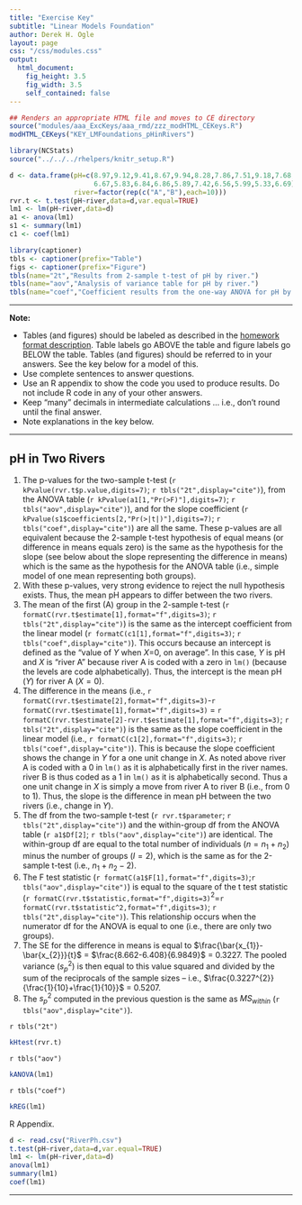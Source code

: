 ```yaml
---
title: "Exercise Key"
subtitle: "Linear Models Foundation"
author: Derek H. Ogle
layout: page
css: "/css/modules.css"
output:
  html_document:
    fig_height: 3.5
    fig_width: 3.5
    self_contained: false
---
```


```r
## Renders an appropriate HTML file and moves to CE directory
source("modules/aaa_ExcKeys/aaa_rmd/zzz_modHTML_CEKeys.R")
modHTML_CEKeys("KEY_LMFoundations_pHinRivers")
```

```r
library(NCStats)
source("../../../rhelpers/knitr_setup.R")

d <- data.frame(pH=c(8.97,9.12,9.41,8.67,9.94,8.28,7.86,7.51,9.18,7.68,
                     6.67,5.83,6.84,6.86,5.89,7.42,6.56,5.99,5.33,6.69),
                river=factor(rep(c("A","B"),each=10)))
rvr.t <- t.test(pH~river,data=d,var.equal=TRUE)
lm1 <- lm(pH~river,data=d)
a1 <- anova(lm1)
s1 <- summary(lm1)
c1 <- coef(lm1)

library(captioner)
tbls <- captioner(prefix="Table")
figs <- captioner(prefix="Figure")
tbls(name="2t","Results from 2-sample t-test of pH by river.")
tbls(name="aov","Analysis of variance table for pH by river.")
tbls(name="coef","Coefficient results from the one-way ANOVA for pH by river.")
```

----

<div class="alert alert-warning">
<strong>Note:</strong> 
<ul>
<li>Tables (and figures) should be labeled as described in the <a href="../../../resources/hwformat">homework format description</a>. Table labels go ABOVE the table and figure labels go BELOW the table. Tables (and figures) should be referred to in your answers. See the key below for a model of this.</li>
  <li>Use complete sentences to answer questions.</li>
  <li>Use an R appendix to show the code you used to produce results. Do not include R code in any of your other answers.</li>
  <li>Keep "many" decimals in intermediate calculations ... i.e., don't round until the final answer.</li>
  <li>Note explanations in the key below.</li>
</ul>
</div>

----

## pH in Two Rivers

1. The p-values for the two-sample t-test (`r kPvalue(rvr.t$p.value,digits=7)`; `r tbls("2t",display="cite")`), from the ANOVA table (`r kPvalue(a1[1,"Pr(>F)"],digits=7)`; `r tbls("aov",display="cite")`), and for the slope coefficient (`r kPvalue(s1$coefficients[2,"Pr(>|t|)"],digits=7)`; `r tbls("coef",display="cite")`) are all the same. These p-values are all equivalent because the 2-sample t-test hypothesis of equal means (or difference in means equals zero) is the same as the hypothesis for the slope (see below about the slope representing the difference in means) which is the same as the hypothesis for the ANOVA table (i.e., simple model of one mean representing both groups).
1. With these p-values, very strong evidence to reject the null hypothesis exists. Thus, the mean pH appears to differ between the two rivers.
1. The mean of the first (A) group in the 2-sample t-test (`r formatC(rvr.t$estimate[1],format="f",digits=3)`; `r tbls("2t",display="cite")`) is the same as the intercept coefficient from the linear model (`r formatC(c1[1],format="f",digits=3)`; `r tbls("coef",display="cite")`). This occurs because an intercept is defined as the "value of $Y$ when $X$=0, on average". In this case, $Y$ is pH and $X$ is "river A" because river A is coded with a zero in `lm()` (because the levels are code alphabetically). Thus, the intercept is the mean pH ($Y$) for river A ($X=0$).
1. The difference in the means (i.e., `r formatC(rvr.t$estimate[2],format="f",digits=3)`-`r formatC(rvr.t$estimate[1],format="f",digits=3)` = `r formatC(rvr.t$estimate[2]-rvr.t$estimate[1],format="f",digits=3)`; `r tbls("2t",display="cite")`) is the same as the slope coefficient in the linear model (i.e., `r formatC(c1[2],format="f",digits=3)`; `r tbls("coef",display="cite")`). This is because the slope coefficient shows the change in $Y$ for a one unit change in $X$. As noted above river A is coded with a 0 in `lm()` as it is alphabetically first in the river names. river B is thus coded as a 1 in `lm()` as it is alphabetically second. Thus a one unit change in $X$ is simply a move from river A to river B (i.e., from 0 to 1). Thus, the slope is the difference in mean pH between the two rivers (i.e., change in $Y$).
1. The df from the two-sample t-test (`r rvr.t$parameter`; `r tbls("2t",display="cite")`) and the within-group df from the ANOVA table (`r a1$Df[2]`; `r tbls("aov",display="cite")`) are identical. The within-group df are equal to the total number of individuals ($n=n_{1}+n_{2}$) minus the number of groups ($I=2$), which is the same as for the 2-sample t-test (i.e., $n_{1}+n_{2}-2$).
1. The F test statistic (`r formatC(a1$F[1],format="f",digits=3)`;`r tbls("aov",display="cite")`) is equal to the square of the t test statistic (`r formatC(rvr.t$statistic,format="f",digits=3)`$^2$=`r formatC(rvr.t$statistic^2,format="f",digits=3)`; `r tbls("2t",display="cite")`). This relationship occurs when the numerator df for the ANOVA is equal to one (i.e., there are only two groups).
1. The SE for the difference in means is equal to $\frac{\bar{x_{1}}-\bar{x_{2}}}{t}$ = $\frac{8.662-6.408}{6.9849}$ = 0.3227. The pooled variance ($s_{p}^{2}$) is then equal to this value squared and divided by the sum of the reciprocals of the sample sizes -- i.e., $\frac{0.3227^{2}}{\frac{1}{10}+\frac{1}{10}}$ = 0.5207.
1. The $s_{p}^{2}$ computed in the previous question is the same as $MS_{within}$ (`r tbls("aov",display="cite")`).

`r tbls("2t")`

```r
kHtest(rvr.t)
```

`r tbls("aov")`

```r
kANOVA(lm1)
```

`r tbls("coef")`

```r
kREG(lm1)
```

R Appendix.
```r
d <- read.csv("RiverPh.csv")
t.test(pH~river,data=d,var.equal=TRUE)
lm1 <- lm(pH~river,data=d)
anova(lm1)
summary(lm1)
coef(lm1)
```

----
